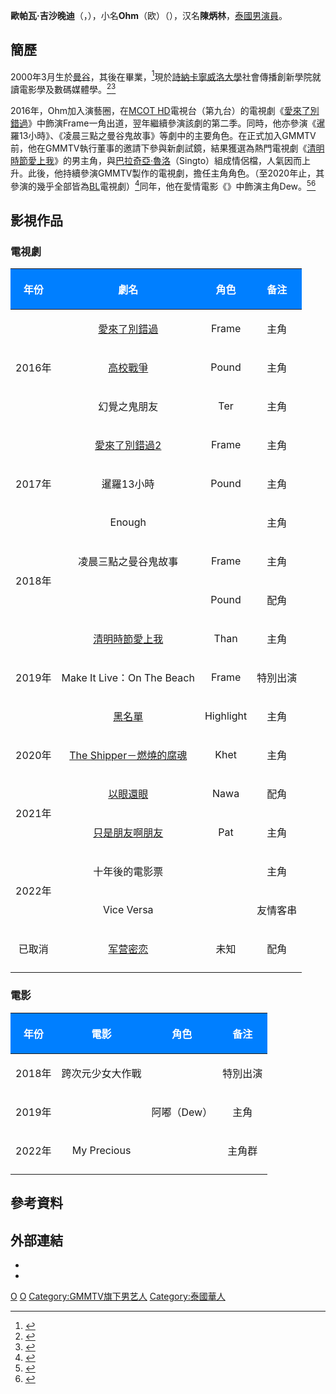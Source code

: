 {{泰语姓名|歐帕瓦|吉沙晚迪|Ohm}}
{{藝人
|姓名 = 歐帕瓦·吉沙晚迪<br>（陳炳林）
|類型 = 男演員
|圖片 =
|圖片尺寸 = 
|圖片簡介 = 
|本名 = 
|外文名 = ภวัต จิตต์สว่างดี
|外文 = th
|羅馬拼音 = Pawat Chittsawangdee
|英文名 =
|暱稱 = Ohm（โอม）
|其他藝名 = 
|國籍 = {{THA}}
|出生日期 = {{birth_date_and_age|2000|3|22}}
|出生地點 = {{THA}}[[曼谷|曼谷]]
|宗教信仰 = 
|配偶 = 
|兒女 = 
|父母 =
|語言 = [[泰語|泰語]]、[[中文|中文]]
|職業 = [[演員|演員]]
|教育程度 = [[詩納卡寧威洛大學|詩納卡寧威洛大學]]社會傳播創新學系（在學）
|出道作 = 
|出道日期 = 2016年
|代表作 = 
|演奏樂器 = {{tsl|en|Ranat ek|泰式木琴}}<ref>{{cite AV media |people= |date=2021-10-29 |title='นนน' บุก Home tour บ้าน 'โอม' พร้อมบททดสอบความรู้ใจ งานนี้ใครไม่รู้ มีเลอะ! [Eng Sub] |trans-title= |type=[[Youtube|Youtube]][[视频|视频]] |language=th |url=https://www.youtube.com/watch?v=4wRHHuBe0mg |access-date= |archive-url=https://web.archive.org/web/20211215033410/https://www.youtube.com/watch?v=4wRHHuBe0mg |archive-date=2021-12-15 |format= |time= |location=[[泰国|泰国]] |publisher=[[GMMTV|GMMTV]] |dead-url=no }}</ref>、 [[吉他|吉他]]、[[架子鼓|架子鼓]]
|活躍年代 = 
|唱片公司 = 
|經紀公司 = GMMTV
|相關團體 = 
|網站 = 
}}
'''歐帕瓦·吉沙晚迪'''（{{lang-th|ภวัต จิตต์สว่างดี}}，{{bd|2000年|3月22日}}），小名'''Ohm'''（欧）（{{lang-th|โอม}}），汉名'''陳炳林'''，[[泰國|泰國]][[男演員|男演員]]。

== 簡歷 ==
2000年3月生於[[曼谷|曼谷]]，其後在{{link-en|易三倉中學|Assumption College (Thailand)}}畢業，<ref>{{cite web |title=เปิดประวัติ "โอม ภวัต" หรือ "ธันวา" ใน "เขามาเชงเม้งข้างๆ หลุมผมครับ" |url=https://www.daradaily.com/news/79463/read |website=daradaily.com |publisher=Daradaily |accessdate=02-06-2020 |language=Th |date=7-03-2019 |archive-date=2020-06-22 |archive-url=https://web.archive.org/web/20200622112410/https://www.daradaily.com/news/79463/read |dead-url=no }}</ref>現於[[詩納卡寧威洛大學|詩納卡寧威洛大學]]社會傳播創新學院就讀電影學及數碼媒體學。<ref name="campusstar">{{cite web |title=เด็กยักษ์น่ากอด โอม ภวัต หรือ ธันวา จากซีรีส์วาย เขามาเชงเม้งข้างๆ หลุมผมครับ |url=https://campus.campus-star.com/variety/103270.html |website=campus-star.com |publisher=Campus Star |accessdate=02-06-2020 |language=th |date=01-03-2019 |archive-date=2020-11-28 |archive-url=https://web.archive.org/web/20201128231523/https://campus.campus-star.com/variety/103270.html |dead-url=no }}</ref><ref>{{cite web |title=เปิดวาร์ป ส่อง 4 นักแสดงวัยรุ่นสุดฮอต จากภาพยนตร์เรื่อง 'ดิว ไปด้วยกันนะ' |url=https://teen.mthai.com/variety/179369.html |website=mthai.com |publisher=MThai |accessdate=02-062020 |language=th |date=04-11-2019 |archive-date=2020-06-08 |archive-url=https://web.archive.org/web/20200608042703/https://teen.mthai.com/variety/179369.html |dead-url=yes }}</ref>

2016年，Ohm加入演藝圈，在[[MCOT_HD|MCOT HD]]電視台（第九台）的電視劇《[[愛來了別錯過|愛來了別錯過]]》中飾演Frame一角出道，翌年繼續參演該劇的第二季。同時，他亦參演《暹羅13小時》、《凌晨三點之曼谷鬼故事》等劇中的主要角色。在正式加入GMMTV前，他在GMMTV執行董事{{link-en|Sataporn Panichraksapong|Sataporn Panichraksapong}}的邀請下參與新劇試鏡，結果獲選為熱門電視劇《[[清明時節愛上我|清明時節愛上我]]》的男主角，與[[巴拉奇亞·魯洛|巴拉奇亞·魯洛]]（Singto）組成情侶檔，人氣因而上升。此後，他持續參演GMMTV製作的電視劇，擔任主角角色。（至2020年止，其參演的幾乎全部皆為[[BL_(和製英語)|BL]]電視劇）<ref>{{cite web |title=One Boy Thousand Feeling - โอม ภวัต จิตต์สว่างดี |url=https://hamburger-magazine.com/one-boy-thousand-feeling.html |website=hamburger-magazine.com |publisher=Hamburger Magazine |accessdate=02-06-2020 |language=Th |date=2019-02-28 |archive-date=2020-11-24 |archive-url=https://web.archive.org/web/20201124100954/https://hamburger-magazine.com/one-boy-thousand-feeling.html |dead-url=no }}</ref>同年，他在愛情電影《{{link-th|這一次不再錯過你|ดิว ไปด้วยกันนะ}}》中飾演主角Dew。<ref>{{cite web |title=Blossoming boyhood love |url=https://www.bangkokpost.com/life/arts-and-entertainment/1784489/blossoming-boyhood-love |website=bangkokpost.com |publisher=Bangkok Post |accessdate=02-06-2020 |date=01-11-2019 |quote=Rising star Pawat Chittsawangdee plays the titular Dew, while newcomer Sadanon Durongkaveroj plays Phop.}}</ref><ref>{{cite web |title=THE GOLDEN BOY |url=https://www.lips-mag.com/lips/lips-interview/lipsguy-ohm/ |website=lips-mag.com |publisher=Lips Magazine |accessdate=2020-02-06 |archive-date=2021-01-24 |archive-url=https://web.archive.org/web/20210124050618/https://www.lips-mag.com/lips/lips-interview/lipsguy-ohm/ |dead-url=no }}</ref>

== 影視作品 ==
=== 電視劇 ===
{| class="wikitable"
! style="background:#007FFF; color:white" align="center" |年份 
! style="background:#007FFF; color:white" align="center" |劇名  
! style="background:#007FFF; color:white" align="center" |角色
! style="background:#007FFF; color:white" align="center" |备注
|-
| rowspan=3|2016年 || [[愛來了別錯過|愛來了別錯過]] || Frame || 主角
|-
| [[高校戰爭|高校戰爭]] || Pound || 主角
|-
| 幻覺之鬼朋友 || Ter || 主角
|-
| rowspan=3|2017年 || [[愛來了別錯過|愛來了別錯過2]] || Frame || 主角
|-
| 暹羅13小時 || Pound || 主角
|-
| Enough || || 主角
|-
| rowspan=2|2018年 || 凌晨三點之曼谷鬼故事 || Frame || 主角
|-
| {{link-th|美丽男孩 (泰国电视剧)|Beauty Boy ผู้ชายขายสวย|美丽男孩}} || Pound || 配角
|-
| rowspan=3|2019年 || [[清明時節愛上我|清明時節愛上我]] || Than || 主角
|-
| Make It Live：On The Beach || Frame || 特別出演
|-
| [[黑名單_(泰國電視劇)|黑名單]] || Highlight|| 主角
|-
| 2020年 || [[The_Shipper－燃燒的腐魂|The Shipper－燃燒的腐魂]] || Khet || 主角
|-
| rowspan=2|2021年 || [[以眼還眼_(泰國電視劇)|以眼還眼]] || Nawa || 配角
|-
| [[只是朋友啊朋友|只是朋友啊朋友]] || Pat || 主角
|-
| rowspan=2|2022年 || 十年後的電影票||||主角
|-
| Vice Versa||||友情客串
|-
| 已取消 ||[[军营密恋|军营密恋]]||未知|| 配角
|-
|}

=== 電影 ===
{| class="wikitable"
! style="background:#007FFF; color:white" align="center" |年份 
! style="background:#007FFF; color:white" align="center" |電影  
! style="background:#007FFF; color:white" align="center" |角色
! style="background:#007FFF; color:white" align="center" |备注
|-
| 2018年 || 跨次元少女大作戰 || || 特別出演
|-
| 2019年 || {{link-th|這一次不再錯過你|ดิว ไปด้วยกันนะ}} || 阿嘟（Dew） || 主角
|-
| 2022年 || My Precious || || 主角群
|-
|}

== 參考資料 ==
{{reflist}}

== 外部連結 ==
* {{instagram|ohmpawat}}
* {{twitter|ohmpawatt}}

{{Authority control}}
[[Category:泰國電視演員|O]]
[[Category:泰國男演員|O]]
[[Category:GMMTV旗下男艺人|Category:GMMTV旗下男艺人]]
[[Category:泰國華人|Category:泰國華人]]